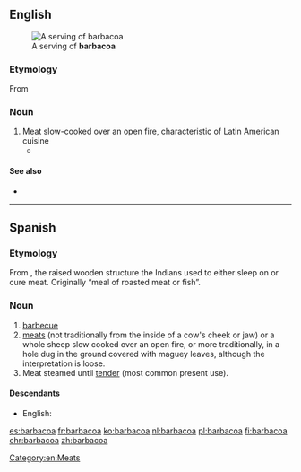 ==English==
[[File:Barbacoa (en Hidalgo).JPG|thumb|A serving of '''barbacoa''']]

===Etymology===
From {{etyl|es|en}} {{m|es|barbacoa}}

===Noun===
{{en-noun|-}}

# Meat slow-cooked over an open fire, characteristic of Latin American cuisine
#* {{quote-journal|date=January 16, 2004|author=Mike Sula|title=The Cooking Life|work=Chicago Reader|url=https://securesite.chireader.com/cgi-bin/Archive/abridged2.bat?path=2004/040116/RESTBOX
|passage=At first Andablo tried to make '''barbacoa''' with cow heads, but something about American beef didn't taste right. "}}

====See also====
* {{pedialite}}

[[Category:en:Meats]]

----

==Spanish==

===Etymology===
From {{etyl|tnq|es}} {{m|tnq|barbakoa||framework of sticks}}, the raised wooden structure the Indians used to either sleep on or cure meat. Originally “meal of roasted meat or fish”.

===Noun===
{{es-noun|f}}

# [[barbecue]]
# [[meat]]s (not traditionally from the inside of a cow's cheek or jaw) or a whole sheep slow cooked over an open fire, or more traditionally, in a hole dug in the ground covered with maguey leaves, although the interpretation is loose.
# Meat steamed until [[tender]] (most common present use).

====Descendants====
* English: {{l|en|barbeque}}

[[es:barbacoa]]
[[fr:barbacoa]]
[[ko:barbacoa]]
[[nl:barbacoa]]
[[pl:barbacoa]]
[[fi:barbacoa]]
[[chr:barbacoa]]
[[zh:barbacoa]]